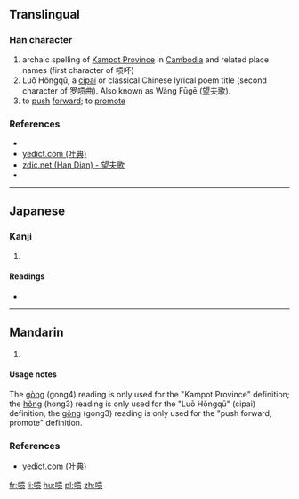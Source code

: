 {{also|嗊}}
==Translingual==

===Han character===
{{Han char|rn=30|rad=口|as=07|sn=10|four=|canj=RMBO|ids=⿰口⿱工贝}}

# archaic spelling of [[w:Kampot Province|Kampot Province]] in [[Cambodia]] and related place names (first character of 唝吥)
# Luō Hǒngqū, a [[w:Ci (poetry)|cipai]] or classical Chinese lyrical poem title (second character of 罗唝曲). Also known as Wàng Fūgē (望夫歌).
# to [[push]] [[forward]]; to [[promote]]

===References===
* {{Han ref|kx=0202.140|dkj=04058|dj=0424.370|hdz=10664.120|uh=55CA|ud=21962|bh=DCCF|bd=56527}}
* [http://yedict.com/htm/55/551D.htm yedict.com (叶典)]
* [http://www.zdic.net/c/b/8d/157962.htm zdic.net (Han Dian) - 望夫歌]
* {{Han ref|kx=0193.051|hdz=10624.160|uh=551D|ud=21789}}

----

==Japanese==

===Kanji===
{{ja-kanji|grade=|rs=口07}}

# {{defn|lang=ja|sort=口07}}

====Readings====
* {{ja-readings|on=[[こう]] (kō), [[く]] (ku)|kun=}}

----

==Mandarin==

{{cmn-hanzi|tra=嗊|pin=[[gòng]] ([[gong4]]), [[hǒng]] ([[hong3]]), [[gǒng]] ([[gong3]])|wg=kung<sup>4</sup>, hung<sup>3</sup>, kung<sup>3</sup>}}

# {{defn|lang=cmn|sort=口10}}

====Usage notes====
The [[gòng]] (gong4) reading is only used for the "Kampot Province" definition; the [[hǒng]] (hong3) reading is only used for the "Luō Hǒngqū" (cipai) definition; the [[gǒng]] (gong3) reading is only used for the "push forward; promote" definition.

===References===
* [http://yedict.com/htm/55/551D.htm yedict.com (叶典)]

[[fr:唝]]
[[li:唝]]
[[hu:唝]]
[[pl:唝]]
[[zh:唝]]